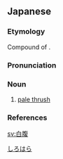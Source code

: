 ==Japanese==
{{wikipedia|lang=ja}}
{{ja-kanjitab|しろ|はら|yomi=k}}

===Etymology===
Compound of {{compound|白|tr1=shiro|t1=white|腹|tr2=hara|t2=belly|lang=ja|sort=しろはら}}.

===Pronunciation===
{{ja-pron|yomi=k|しろはら|acc=0|acc_ref=DJR}}

===Noun===
{{ja-noun|しろはら|シロハラ}}

# [[pale thrush]]

===References===
<references/>

[[Category:ja:Thrushes|しろはら]]

[[sv:白腹]]